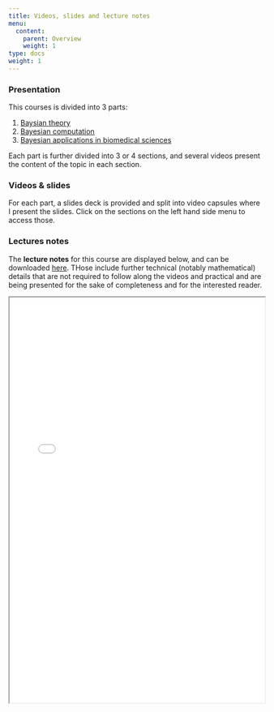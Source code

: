 ```yaml
---
title: Videos, slides and lecture notes
menu:
  content:
    parent: Overview
    weight: 1
type: docs
weight: 1
---
```


### Presentation

This courses is divided into 3 parts:

 1. [Baysian theory](01-introbayestheory)
 2. [Bayesian computation](05-estimateprior)
 3. [Bayesian applications in biomedical sciences](09-postmortemreanalysis)

Each part is further divided into 3 or 4 sections, and several videos present the content of the topic in each section.

### Videos & slides

For each part, a slides deck is provided and split into video capsules where I present the slides. Click on the sections on the left hand side menu to access those.

### Lectures notes

The **lecture notes** for this course are displayed below, and can be downloaded [here](/files/IntroBayesMed20_lectureNotes.pdf). THose include further technical (notably mathematical) details that are not required to follow along the videos and practical and are being presented for the sake of completeness and for the interested reader.

<iframe src="/files/IntroBayesMed20_lectureNotes.pdf##view=fit" width="100%" height=800>

This browser does not support PDFs. Please download the PDF to view it: Download PDF

</iframe>